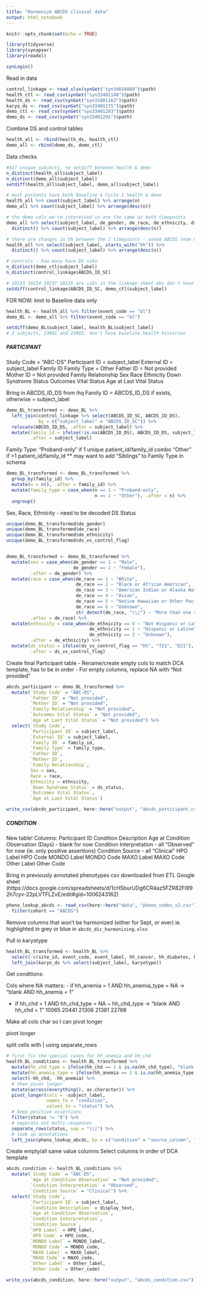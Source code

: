 ```yaml
---
title: "Harmonize ABCDS clinical data"
output: html_notebook
---
```


```r
knitr::opts_chunk$set(echo = TRUE)

library(tidyverse)
library(synapser)
library(readxl)

synLogin()
```

Read in data
```r
control_linkage <- read_xlsx(synGet("syn34654889")$path)
health_ctl <- read_csv(synGet("syn33401148")$path)
health_ds <- read_csv(synGet("syn33401163")$path)
karyo_ds <- read_csv(synGet("syn33401175")$path)
demo_ctl <- read_csv(synGet("syn33401283")$path)
demo_ds <- read_csv(synGet("syn33401291")$path)
```


Combine DS and control tables

```r
health_all <- rbind(health_ds, health_ctl)
demo_all <- rbind(demo_ds, demo_ctl)
```


Data checks
```r
#417 unique subjects, no setdiff between health & demo
n_distinct(health_all$subject_label)
n_distinct(demo_all$subject_label)
setdiff(health_all$subject_label, demo_all$subject_label)

# most patients have both Baseline & Cycle 2 health & demo
health_all %>% count(subject_label) %>% arrange(n)
demo_all %>% count(subject_label) %>% arrange(desc(n))

# the demo cols we're interested in are the same at both timepoints
demo_all %>% select(subject_label, de_gender, de_race, de_ethnicity, ds_vs_control_flag) %>% 
  distinct() %>% count(subject_label) %>% arrange(desc(n))

# there are changes in hh between the 2 timepoints - asked ABCDS team what to do
health_all %>% select(subject_label, starts_with("hh")) %>% 
  distinct() %>% count(subject_label) %>% arrange(desc(n))

# controls - how many have DS sibs
n_distinct(demo_ctl$subject_label)
n_distinct(control_linkage$ABCDS_ID_SC)

# 10233 10224 10237 10235 are sibs in the linkage sheet who don't have any data
setdiff(control_linkage$ABCDS_ID_SC, demo_ctl$subject_label)
```

FOR NOW: limit to Baseline data only
```r
health_BL <- health_all %>% filter(event_code == "bl")
demo_BL <- demo_all %>% filter(event_code == "bl")

setdiff(demo_BL$subject_label, health_BL$subject_label)
# 2 subjects, 23001 and 23002, don't have baseline health histories
```

##### PARTICIPANT

Study Code = "ABC-DS"
Participant ID = subject_label
External ID = subject_label
Family ID
Family Type = Other
Father ID = Not provided
Mother ID = Not provided
Family Relationship
Sex
Race
Ethnicity
Down Syndrome Status
Outcomes Vital Status
Age at Last Vital Status


Bring in ABCDS_ID_DS from ihq
Family ID = ABCDS_ID_DS if exists, otherwise = subject_label
```r
demo_BL_transformed <- demo_BL %>%  
  left_join(control_linkage %>% select(ABCDS_ID_SC, ABCDS_ID_DS),
            by = c("subject_label" = "ABCDS_ID_SC")) %>% 
  relocate(ABCDS_ID_DS, .after = subject_label) %>% 
  mutate(family_id = ifelse(!is.na(ABCDS_ID_DS), ABCDS_ID_DS, subject_label),
         .after = subject_label) 
```

Family Type:
"Proband-only" if 1 unique patient_id/family_id combo
"Other" if >1 patient_id/family_id
** may want to add "Siblings" to Family Type in schema

```r
demo_BL_transformed <- demo_BL_transformed %>% 
  group_by(family_id) %>% 
  mutate(n = n(), .after = family_id) %>%
  mutate(family_type = case_when(n == 1 ~ "Proband-only",
                                 n == 2 ~ "Other"), .after = n) %>% 
  ungroup()
```

Sex, Race, Ethnicity - need to be decoded
DS Status 
```r
unique(demo_BL_transformed$de_gender)
unique(demo_BL_transformed$de_race)
unique(demo_BL_transformed$de_ethnicity)
unique(demo_BL_transformed$ds_vs_control_flag)


demo_BL_transformed <- demo_BL_transformed %>% 
  mutate(sex = case_when(de_gender == 1 ~ "Male",
                         de_gender == 2 ~ "Female"),
         .after = de_gender) %>% 
  mutate(race = case_when(de_race == 1 ~ "White",
                          de_race == 2 ~ "Black or African American",
                          de_race == 3 ~ "American Indian or Alaska Native",
                          de_race == 4 ~ "Asian",
                          de_race == 5 ~ "Native Hawaiian or Other Pacific Islander",
                          de_race == 6 ~ "Unknown",
                          str_detect(de_race, "\\|") ~ "More than one race"),
         .after = de_race) %>% 
  mutate(ethnicity = case_when(de_ethnicity == 0 ~ "Not Hispanic or Latino",
                               de_ethnicity == 1 ~ "Hispanic or Latino",
                               de_ethnicity == 2 ~ "Unknown"),
         .after = de_ethnicity) %>% 
  mutate(ds_status = ifelse(ds_vs_control_flag == "DS", "T21", "D21"),
         .after = ds_vs_control_flag)

```


Create final Participant table - Rename/create empty cols to match DCA template, has to be in order - For empty columns, replace NA with "Not provided"

```r
abcds_participant <- demo_BL_transformed %>% 
  mutate(`Study Code` = "ABC-DS",
         `Father ID` = "Not provided",
         `Mother ID` = "Not provided",
         `Family Relationship` = "Not provided",
         `Outcomes Vital Status` = "Not provided",
         `Age at Last Vital Status` = "Not provided") %>% 
  select(`Study Code`,
         `Participant ID` = subject_label,
         `External ID` = subject_label,
         `Family ID` = family_id,
         `Family Type` = family_type,
         `Father ID`,
         `Mother ID`,
         `Family Relationship`,
         Sex = sex,
         Race = race,
         Ethnicity = ethnicity,
         `Down Syndrome Status` = ds_status,
         `Outcomes Vital Status`,
         `Age at Last Vital Status`)
```

```r
write_csv(abcds_participant, here::here("output", "abcds_participant.csv"))
```


##### CONDITION

New table! Columns: 
Participant ID 
Condition Description 
Age at Condition Observation (Days) - blank for now 
Condition Interpretation - all "Observed" for now (ie. only positive assertions) 
Condition Source - all "Clinical" 
HPO Label 
HPO Code 
MONDO Label 
MONDO Code 
MAXO Label 
MAXO Code 
Other Label 
Other Code


Bring in previously annotated phenotypes csv downloaded from ETL Google sheet (https://docs.google.com/spreadsheets/d/1cHSburUDg6CR4az5FZR82FI992h7cyv-22pLVTFLZvE/edit#gid=1006243162)

```r
pheno_lookup_abcds <- read_csv(here::here("data", "pheno_codes_v2.csv")) %>% 
  filter(cohort == "ABCDS")
```

Remove columns that won't be harmonized (either for Sept, or ever)
ie. highlighted in grey or blue in `abcds_dic_harmonizing.xlsx`

Pull in karyotype
```r
health_BL_transformed <- health_BL %>% 
  select(-c(site_id, event_code, event_label, hh_cancer, hh_diabetes, hh_done, hh_fracture_5yr, hh_fracture_loc, ends_with("status"), ends_with("treated"), hh_hep_b_carrier, hh_hep_b_immune, hh_hep_b_vaccine, starts_with("hh_hrt_"), hh_menopausal, hh_menopausal_onset, hh_menopausal_status, hh_menstruated, hh_ndreason, update_stamp)) %>% 
  left_join(karyo_ds %>% select(subject_label, karyotype))
```


Get conditions:

Cols where NA matters:
- if hh_anemia = 1 AND hh_anemia_type = NA -> "blank AND hh_anemia = 1"

- if hh_chd = 1 AND hh_chd_type = NA ~ hh_chd_type -> "blank AND hh_chd = 1"
10065
20441
21306
21381
22768

Make all cols char so I can pivot longer

pivot longer

split cells with | using separate_rows
```r
# first fix the special cases for hh_anemia and hh_chd
health_BL_conditions <- health_BL_transformed %>%
  mutate(hh_chd_type = ifelse(hh_chd == 1 & is.na(hh_chd_type), "blank AND hh_chd = 1", hh_chd_type)) %>% 
  mutate(hh_anemia_type = ifelse(hh_anemia == 1 & is.na(hh_anemia_type), "blank AND hh_anemia = 1", hh_anemia_type)) %>% 
  select(-hh_chd, -hh_anemia) %>% 
  # then pivot longer
  mutate(across(everything(), as.character)) %>% 
  pivot_longer(cols = -subject_label,
               names_to = "condition",
               values_to = "status") %>% 
  # keep positive assertions
  filter(status != "0") %>% 
  # separate out multi-responses
  separate_rows(status, sep = "\\|") %>% 
  # look up annotations
  left_join(pheno_lookup_abcds, by = c("condition" = "source_column", "status" = "source_column_value"))
```


Create empty/all same value columns
Select columns in order of DCA template
```r
abcds_condition <- health_BL_conditions %>% 
  mutate(`Study Code` = "ABC-DS",
         `Age at Condition Observation` = "Not provided",
         `Condition Interpretation` = "Observed",
         `Condition Source` = "Clinical") %>% 
  select(`Study Code`,
         `Participant ID` = subject_label,
         `Condition Description` = display_text,
         `Age at Condition Observation`,
         `Condition Interpretation`,
         `Condition Source`,
         `HPO Label` = HPO_label,
         `HPO Code` = HPO_code,
         `MONDO Label` = MONDO_label,
         `MONDO Code` = MONDO_code,
         `MAXO Label` = MAXO_label,
         `MAXO Code` = MAXO_code,
         `Other Label` = Other_label,
         `Other Code` = Other_code)
```

```r
write_csv(abcds_condition, here::here("output", "abcds_condition.csv"))
```
